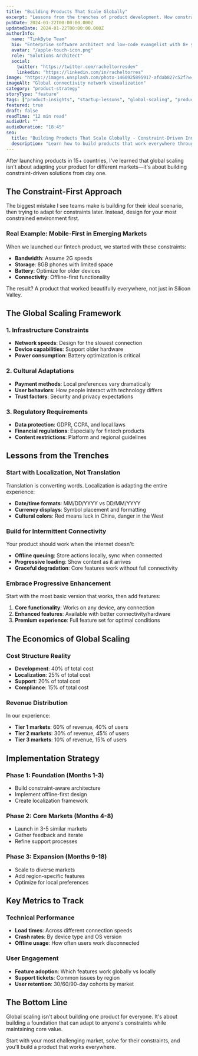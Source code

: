 ```yaml
---
title: "Building Products That Scale Globally"
excerpt: "Lessons from the trenches of product development. How constraint-driven innovation creates solutions that work everywhere."
pubDate: 2024-01-22T00:00:00.000Z
updatedDate: 2024-01-22T00:00:00.000Z
authorInfo:
  name: "TinkByte Team"
  bio: "Enterprise software architect and low-code evangelist with 8+ years building scalable business applications"
  avatar: "/apple-touch-icon.png"
  role: "Solutions Architect"
  social:
    twitter: "https://twitter.com/racheltorresdev"
    linkedin: "https://linkedin.com/in/racheltorres"
image: "https://images.unsplash.com/photo-1460925895917-afdab827c52f?w=800&h=500&fit=crop&crop=edges"
imageAlt: "Global connectivity network visualization"
category: "product-strategy"
storyType: "feature"
tags: ["product-insights", "startup-lessons", "global-scaling", "product-strategy"]
featured: true
draft: false
readTime: "12 min read"
audioUrl: ""
audioDuration: "18:45"
seo:
  title: "Building Products That Scale Globally - Constraint-Driven Innovation"
  description: "Learn how to build products that work everywhere through constraint-driven innovation and global scaling strategies."
---
```


<Callout type="info" title="Key Insight" />

After launching products in 15+ countries, I've learned that global scaling isn't about adapting your product for different markets—it's about building constraint-driven solutions from day one.

## The Constraint-First Approach

The biggest mistake I see teams make is building for their ideal scenario, then trying to adapt for constraints later. Instead, design for your most constrained environment first.

### Real Example: Mobile-First in Emerging Markets

When we launched our fintech product, we started with these constraints:

* **Bandwidth**: Assume 2G speeds
* **Storage**: 8GB phones with limited space
* **Battery**: Optimize for older devices
* **Connectivity**: Offline-first functionality

The result? A product that worked beautifully everywhere, not just in Silicon Valley.

## The Global Scaling Framework

### 1. Infrastructure Constraints

* **Network speeds**: Design for the slowest connection
* **Device capabilities**: Support older hardware
* **Power consumption**: Battery optimization is critical

### 2. Cultural Adaptations

* **Payment methods**: Local preferences vary dramatically
* **User behaviors**: How people interact with technology differs
* **Trust factors**: Security and privacy expectations

### 3. Regulatory Requirements

* **Data protection**: GDPR, CCPA, and local laws
* **Financial regulations**: Especially for fintech products
* **Content restrictions**: Platform and regional guidelines

## Lessons from the Trenches

### Start with Localization, Not Translation

Translation is converting words. Localization is adapting the entire experience:

* **Date/time formats**: MM/DD/YYYY vs DD/MM/YYYY
* **Currency displays**: Symbol placement and formatting
* **Cultural colors**: Red means luck in China, danger in the West

### Build for Intermittent Connectivity

Your product should work when the internet doesn't:

* **Offline queuing**: Store actions locally, sync when connected
* **Progressive loading**: Show content as it arrives
* **Graceful degradation**: Core features work without full connectivity

### Embrace Progressive Enhancement

Start with the most basic version that works, then add features:

1. **Core functionality**: Works on any device, any connection
2. **Enhanced features**: Available with better connectivity/hardware
3. **Premium experience**: Full feature set for optimal conditions

## The Economics of Global Scaling

### Cost Structure Reality

* **Development**: 40% of total cost
* **Localization**: 25% of total cost
* **Support**: 20% of total cost
* **Compliance**: 15% of total cost

### Revenue Distribution

In our experience:

* **Tier 1 markets**: 60% of revenue, 40% of users
* **Tier 2 markets**: 30% of revenue, 45% of users
* **Tier 3 markets**: 10% of revenue, 15% of users

## Implementation Strategy

### Phase 1: Foundation (Months 1-3)

* Build constraint-aware architecture
* Implement offline-first design
* Create localization framework

### Phase 2: Core Markets (Months 4-8)

* Launch in 3-5 similar markets
* Gather feedback and iterate
* Refine support processes

### Phase 3: Expansion (Months 9-18)

* Scale to diverse markets
* Add region-specific features
* Optimize for local preferences

## Key Metrics to Track

### Technical Performance

* **Load times**: Across different connection speeds
* **Crash rates**: By device type and OS version
* **Offline usage**: How often users work disconnected

### User Engagement

* **Feature adoption**: Which features work globally vs locally
* **Support tickets**: Common issues by region
* **User retention**: 30/60/90-day cohorts by market

## The Bottom Line

Global scaling isn't about building one product for everyone. It's about building a foundation that can adapt to anyone's constraints while maintaining core value.

Start with your most challenging market, solve for their constraints, and you'll build a product that works everywhere.
